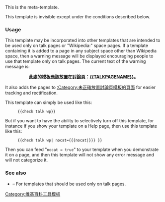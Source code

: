 {{Documentation subpage}}
<!-- PLEASE ADD CATEGORIES AND INTERWIKIS AT THE BOTTOM OF THIS PAGE -->

This is the {{tl|check talk wp}} meta-template.

This template is invisible except under the conditions described below.

=== Usage ===

This template may be incorporated into other templates that are intended to be used only on talk pages or "Wikipedia:" space pages. If a template containing it is added to a page in any subject space other than Wikipedia space, then a warning message will be displayed encouraging people to use that template only on talk pages.  The current text of the warning message is:

<center>'''此處的[[Help:模板|模板]]應該放置在[[Help:討論頁|討論頁]]：[[{{TALKPAGENAME}}]]。'''</center>

It also adds the pages to [[:Category:未正確放置討論頁模板的頁面]] for easier tracking and rectification.

This template can simply be used like this:

:<code><nowiki>{{check talk wp}}</nowiki></code>

But if you want to have the ability to selectively turn off this template, for instance if you show your template on a Help page, then use this template like this:

:<code><nowiki>{{check talk wp| nocat={{{nocat|}}} }}</nowiki></code>

Then you can feed "<code>nocat = true</code>" to your template when you demonstrate it on a page, and then this template will not show any error message and will not categorize it.

=== See also ===

* {{tl|check talk}} – For templates that should be used only on talk pages.

<includeonly>
<!-- CATEGORIES AND INTERWIKIS HERE, THANKS -->
[[Category:维基百科工具模板]]
</includeonly>